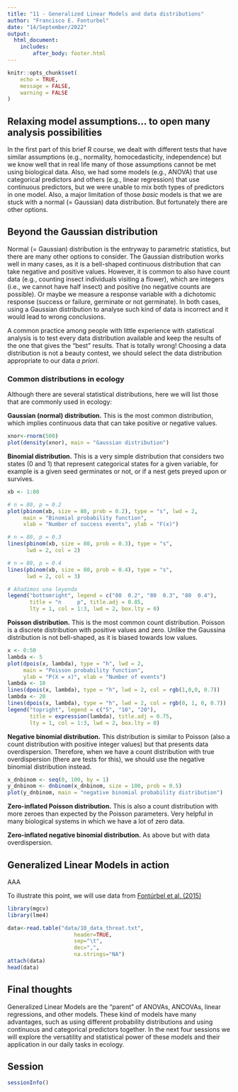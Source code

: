 ```yaml
---
title: "11 - Generalized Linear Models and data distributions"
author: "Francisco E. Fonturbel"
date: "14/September/2022"
output: 
  html_document:
    includes:
        after_body: footer.html
---
```


```r
knitr::opts_chunk$set(
	echo = TRUE,
	message = FALSE,
	warning = FALSE
)
```

## Relaxing model assumptions... to open many analysis possibilities

In the first part of this brief R course, we dealt with different tests that have similar assumptions (e.g., normality, homocedasticity, independence) but we know well that in real life many of those assumptions cannot be met using biological data. Also, we had some models (e.g., ANOVA) that use categorical predictors and others (e.g., linear regression) that use continuous predictors, but we were unable to mix both types of predictors in one model. Also, a major limitation of those _basic_ models is that we are stuck with a normal (= Gaussian) data distribution. But fortunately there are other options.

## Beyond the Gaussian distribution

Normal (= Gaussian) distribution is the entryway to parametric statistics, but there are many other options to consider. The Gaussian distribution works well in many cases, as it is a bell-shaped continuous distribution that can take negative and positive values. However, it is common to also have count data (e.g., counting insect individuals visiting a flower), which are integers (i.e., we cannot have half insect) and positive (no negative counts are possible). Or maybe we measure a response variable with a dichotomic response (success or failure, germinate or not germinate). In both cases, using a Gaussian distribution to analyse such kind of data is incorrect and it would lead to wrong conclusions.

A common practice among people with little experience with statistical analysis is to test every data distribution available and keep the results of the one that gives the "best" results. That is totally wrong! Choosing a data distribution is not a beauty contest, we should select the data distribution appropriate to our data _a priori_.


### Common distributions in ecology

Although there are several statistical distributions, here we will list those that are commonly used in ecology:

**Gaussian (normal) distribution.** This is the most common distribution, which implies continuous data that can take positive or negative values.

```r
xnor<-rnorm(500)
plot(density(xnor), main = "Gaussian distribution")
```


**Binomial distribution.** This is a very simple distribution that considers two states (0 and 1) that represent categorical states for a given variable, for example is a given seed germinates or not, or if a nest gets preyed upon or survives.

```r
xb <- 1:80

# n = 80, p = 0.2
plot(pbinom(xb, size = 80, prob = 0.2), type = "s", lwd = 2,
     main = "Binomial probability function",
     xlab = "Number of success events", ylab = "F(x)")

# n = 80, p = 0.3
lines(pbinom(xb, size = 80, prob = 0.3), type = "s",
      lwd = 2, col = 2)

# n = 80, p = 0.4
lines(pbinom(xb, size = 80, prob = 0.4), type = "s",
      lwd = 2, col = 3)

# Añadimos una leyenda
legend("bottomright", legend = c("80  0.2", "80  0.3", "80  0.4"),
       title = "n     p", title.adj = 0.85,
       lty = 1, col = 1:3, lwd = 2, box.lty = 0)
```


**Poisson distribution.** This is the most common count distribution. Poisson is a discrete distribution with positive values and zero. Unlike the Gaussina distribution is not bell-shaped, as it is biased towards low values.

```r
x <- 0:50
lambda <- 5
plot(dpois(x, lambda), type = "h", lwd = 2,
     main = "Poisson probability function",
     ylab = "P(X = x)", xlab = "Number of events")
lambda <- 10
lines(dpois(x, lambda), type = "h", lwd = 2, col = rgb(1,0,0, 0.7))
lambda <- 20
lines(dpois(x, lambda), type = "h", lwd = 2, col = rgb(0, 1, 0, 0.7))
legend("topright", legend = c("5", "10", "20"),
       title = expression(lambda), title.adj = 0.75,
       lty = 1, col = 1:3, lwd = 2, box.lty = 0)
```

**Negative binomial distribution.** This distribution is similar to Poisson (also a count distribution with positive integer values) but that presents data overdispersion. Therefore, when we have a count distribution with true overdispersion (there are tests for this), we should use the negative binomial distribution instead.

```r
x_dnbinom <- seq(0, 100, by = 1)
y_dnbinom <- dnbinom(x_dnbinom, size = 100, prob = 0.5)
plot(y_dnbinom, main = "negative binomial probability distribution")
```


**Zero-inflated Poisson distribution.** This is also a count distribution with more zeroes than expected by the Poisson parameters. Very helpful in many biological systems in which we have a lot of zero data.

**Zero-inflated negative binomial distribution.** As above but with data overdispersion.


## Generalized Linear Models in action

AAA

To illustrate this point, we will use data from [Fontúrbel et al. (2015)](https://besjournals.onlinelibrary.wiley.com/doi/abs/10.1111/1365-2745.12443)

```r
library(mgcv)
library(lme4)

data<-read.table("data/10_data_threat.txt", 
                     header=TRUE, 
                     sep="\t",
                     dec=",",
                     na.strings="NA")
attach(data)
head(data)
```


## Final thoughts

Generalized Linear Models are the "parent" of ANOVAs, ANCOVAs, linear regressions, and other models. These kind of models have many advantages, such as using different probability distributions and using continuous and categorical predictors together. In the next four sessions we will explore the versatility and statistical power of these models and their application in our daily tasks in ecology.


## Session

```r
sessionInfo()
```